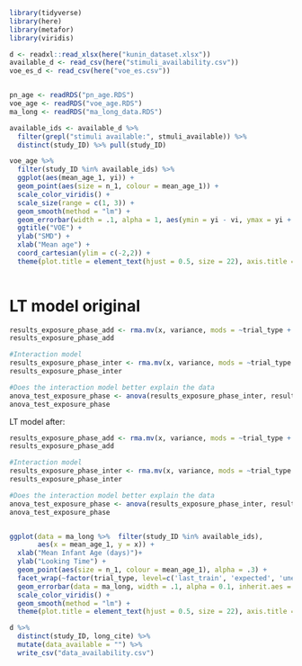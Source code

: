 
```r
library(tidyverse)
library(here)
library(metafor)
library(viridis)

d <- readxl::read_xlsx(here("kunin_dataset.xlsx"))
available_d <- read_csv(here("stimuli_availability.csv"))
voe_es_d <- read_csv(here("voe_es.csv"))


pn_age <- readRDS("pn_age.RDS")
voe_age <- readRDS("voe_age.RDS")
ma_long <- readRDS("ma_long_data.RDS")
```




```r
available_ids <- available_d %>% 
  filter(grepl("stimuli available:", stmuli_available)) %>% 
  distinct(study_ID) %>% pull(study_ID)
```



```r
voe_age %>% 
  filter(study_ID %in% available_ids) %>% 
  ggplot(aes(mean_age_1, yi)) +
  geom_point(aes(size = n_1, colour = mean_age_1)) +
  scale_color_viridis() +
  scale_size(range = c(1, 3)) + 
  geom_smooth(method = "lm") +
  geom_errorbar(width = .1, alpha = 1, aes(ymin = yi - vi, ymax = yi + vi)) + #error bars are sampling variances here
  ggtitle("VOE") +
  ylab("SMD") +
  xlab("Mean age") +
  coord_cartesian(ylim = c(-2,2)) +
  theme(plot.title = element_text(hjust = 0.5, size = 22), axis.title = element_text(size = 16), axis.text = element_text(size = 12))
  
```

# LT model original 


```r
results_exposure_phase_add <- rma.mv(x, variance, mods = ~trial_type + exposure_phase + equal_per_nov + age_z + domain + stim_loop, random = ~1|paper_expt_info, data = ma_long)
results_exposure_phase_add

#Interaction model
results_exposure_phase_inter <- rma.mv(x, variance, mods = ~trial_type * exposure_phase + equal_per_nov + age_z + domain + stim_loop, random = ~1|paper_expt_info, data = ma_long)
results_exposure_phase_inter

#Does the interaction model better explain the data
anova_test_exposure_phase <- anova(results_exposure_phase_inter, results_exposure_phase_add, refit = TRUE)
anova_test_exposure_phase
```

LT model after: 

```r
results_exposure_phase_add <- rma.mv(x, variance, mods = ~trial_type + exposure_phase + equal_per_nov + age_z + domain + stim_loop, random = ~1|paper_expt_info, data = ma_long %>%  filter(study_ID %in% available_ids))
results_exposure_phase_add

#Interaction model
results_exposure_phase_inter <- rma.mv(x, variance, mods = ~trial_type * exposure_phase + equal_per_nov + age_z + domain + stim_loop, random = ~1|paper_expt_info, data = ma_long %>%  filter(study_ID %in% available_ids))
results_exposure_phase_inter

#Does the interaction model better explain the data
anova_test_exposure_phase <- anova(results_exposure_phase_inter, results_exposure_phase_add, refit = TRUE)
anova_test_exposure_phase


ggplot(data = ma_long %>%  filter(study_ID %in% available_ids), 
       aes(x = mean_age_1, y = x)) +
  xlab("Mean Infant Age (days)")+
  ylab("Looking Time") + 
  geom_point(aes(size = n_1, colour = mean_age_1), alpha = .3) +
  facet_wrap(~factor(trial_type, level=c('last_train', 'expected', 'unexpected'))) +
  geom_errorbar(data = ma_long, width = .1, alpha = 0.1, inherit.aes = FALSE, aes(x = mean_age_1, ymin = x - SD/sqrt(n_1)*1.96, ymax = x + SD/sqrt(n_1)*1.96))+
  scale_color_viridis() +
  geom_smooth(method = "lm") +
  theme(plot.title = element_text(hjust = 0.5, size = 22), axis.title = element_text(size = 18), axis.text = element_text(size = 16), strip.text = element_text(size = 16), legend.text = element_text(size = 15), legend.title = element_text(size = 16))


```


```r
d %>% 
  distinct(study_ID, long_cite) %>% 
  mutate(data_available = "") %>% 
  write_csv("data_availability.csv")
```

